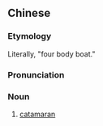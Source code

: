 {{also|四体船}}
==Chinese==
{{zh-forms|s=四体船}}

===Etymology===
Literally, "four body boat."

===Pronunciation===
{{zh-pron
|m=sìtǐchuán
|cat=n
}}

===Noun===
{{zh-noun}}

# [[catamaran]]